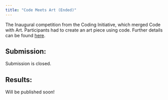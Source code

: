 ```yaml
---
title: "Code Meets Art (Ended)"
---
```


The Inaugural competition from the Coding Initiative, which merged Code with Art. 
Participants had to create an art piece using code. Further details can be found [here](/event1/details.pdf).


## **Submission:**


Submission is closed.


## **Results:**


Will be published soon!

